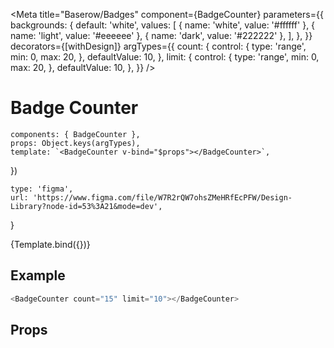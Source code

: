 

<Meta
    title="Baserow/Badges"
    component={BadgeCounter}
    parameters={{
        backgrounds: {
            default: 'white',
            values: [
                { name: 'white', value: '#ffffff' },
                { name: 'light', value: '#eeeeee' },
                { name: 'dark', value: '#222222' },
            ],
        },
    }}
    decorators={[withDesign]}
    argTypes={{
        count: {
            control: {
                type: 'range',
                min: 0,
                max: 20,
            },
            defaultValue: 10,
        },
        limit: {
            control: {
                type: 'range',
                min: 0,
                max: 20,
            },
            defaultValue: 10,
        },
    }}
/>

# Badge Counter

    components: { BadgeCounter },
    props: Object.keys(argTypes),
    template: `<BadgeCounter v-bind="$props"></BadgeCounter>`,
})

    type: 'figma',
    url: 'https://www.figma.com/file/W7R2rQW7ohsZMeHRfEcPFW/Design-Library?node-id=53%3A21&mode=dev',
}

<Canvas>
    <Story
        name="Counter"
        args={{ count: 11, limit: 10 }}
        parameters={{
            design: config(designConfig),
        }}
    >
        {Template.bind({})}
    </Story>
</Canvas>

## Example

```javascript
<BadgeCounter count="15" limit="10"></BadgeCounter>
```

## Props

<Props of={BadgeCounter} />
